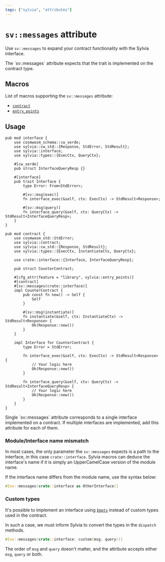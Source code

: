 ```yaml
---
tags: ["sylvia", "attributes"]
---
```



# `sv::messages` attribute

Use `sv::messages` to expand your contract functionality with the Sylvia interface.

<Callout>
  The `sv::messages` attribute expects that the trait is implemented on the contract type.
</Callout>

## Macros

List of macros supporting the `sv::messages` attribute:

- [`contract`](../contract)
- [`entry_points`](../entry-points)

## Usage

```rust, template="sylvia-empty"
pub mod interface {
    use cosmwasm_schema::cw_serde;
    use sylvia::cw_std::{Response, StdError, StdResult};
    use sylvia::interface;
    use sylvia::types::{ExecCtx, QueryCtx};

    #[cw_serde]
    pub struct InterfaceQueryResp {}

    #[interface]
    pub trait Interface {
        type Error: From<StdError>;

        #[sv::msg(exec)]
        fn interface_exec(&self, ctx: ExecCtx) -> StdResult<Response>;

        #[sv::msg(query)]
        fn interface_query(&self, ctx: QueryCtx) -> StdResult<InterfaceQueryResp>;
    }
}

pub mod contract {
    use cosmwasm_std::StdError;
    use sylvia::contract;
    use sylvia::cw_std::{Response, StdResult};
    use sylvia::types::{ExecCtx, InstantiateCtx, QueryCtx};

    use crate::interface::{Interface, InterfaceQueryResp};

    pub struct CounterContract;

    #[cfg_attr(feature = "library", sylvia::entry_points)]
    #[contract]
    #[sv::messages(crate::interface)]
    impl CounterContract {
        pub const fn new() -> Self {
            Self
        }

        #[sv::msg(instantiate)]
        fn instantiate(&self, ctx: InstantiateCtx) -> StdResult<Response> {
            Ok(Response::new())
        }
    }

    impl Interface for CounterContract {
        type Error = StdError;

        fn interface_exec(&self, ctx: ExecCtx) -> StdResult<Response> {
            // Your logic here
            Ok(Response::new())
        }

        fn interface_query(&self, ctx: QueryCtx) -> StdResult<InterfaceQueryResp> {
            // Your logic here
            Ok(Response::new())
        }
    }
}
```

<Callout>
  Single `sv::messages` attribute corresponds to a single interface implemented on a contract. If
  multiple interfaces are implemented, add this attribute for each of them.
</Callout>

### Module/Interface name mismatch

In most cases, the only parameter the `sv::messages` expects is a path to the interface, in this
case `crate::interface`. Sylvia macros can deduce the interface's name if it is simply an
UpperCamelCase version of the module name.

If the interface name differs from the module name, use the syntax below:

```rust
#[sv::messages(crate::interface as OtherInterface)]
```

### Custom types

It's possible to implement an interface using
[`Empty`](https://docs.rs/cosmwasm-std/latest/cosmwasm_std/struct.Empty.html) instead of custom
types used in the contract.

In such a case, we must inform Sylvia to convert the types in the `dispatch` methods.

```rust
#[sv::messages(crate::interface: custom(msg, query))]
```

The order of `msg` and `query` doesn't matter, and the attribute accepts either `msg`, `query` or
both.
